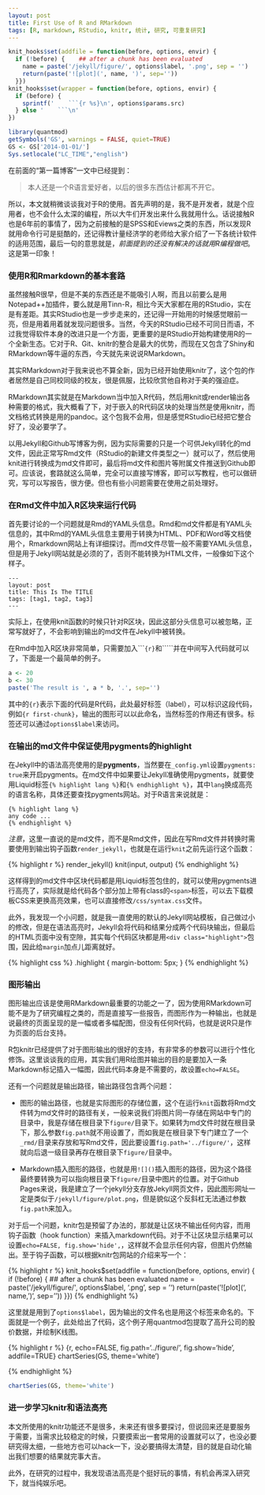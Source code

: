 ---
layout: post
title: First Use of R and RMarkdown
tags: [R, markdown, RStudio, knitr, 统计, 研究, 可重复研究]
---

```{r hookwrapper, echo=FALSE}
knit_hooks$set(addfile = function(before, options, envir) {
  if (!before) {    ## after a chunk has been evaluated
    name = paste('/jekyll/figure/', options$label, '.png', sep = '')
    return(paste('![plot](', name, ')', sep=''))
  }})
knit_hooks$set(wrapper = function(before, options, envir) {
  if (before) {
    sprintf('    ```{r %s}\n', options$params.src)
  } else '    ```\n'
})
```

```{r, echo=FALSE, cache=TRUE, include=FALSE}
library(quantmod)
getSymbols('GS', warnings = FALSE, quiet=TRUE)
GS <- GS['2014-01-01/']
Sys.setlocale("LC_TIME","english")
```

在前面的“第一篇博客”一文中已经提到：

> 本人还是一个R语言爱好者，以后的很多东西估计都离不开它。

所以，本文就稍微谈谈我对于R的使用。首先声明的是，我不是开发者，就是个应用者，也不会什么太深的编程，所以大牛们开发出来什么我就用什么。话说接触R也是6年前的事情了，因为之前接触的是SPSS和Eviews之类的东西，所以发现R就用命令行可是挺酷的，还记得教计量经济学的老师给大家介绍了一下各统计软件的适用范围，最后一句的意思就是，*前面提到的还没有解决的话就用R编程做吧*。这是第一印象！

### 使用R和Rmarkdown的基本套路

虽然接触R很早，但是不美的东西还是不能吸引人啊，而且以前要么是用Notepad++加插件，要么就是用Tinn-R，相比今天大家都在用的RStudio，实在是有差距。其实RStudio也是一步步走来的，还记得一开始用的时候感觉眼前一亮，但是用着用着就发现问题很多。当然，今天的RStudio已经不可同日而语，不过我觉得软件本身的改进只是一个方面，更重要的是RStudio开始构建使用R的一个全新生态。它对于R、Git、knitr的整合是最大的优势，而现在又包含了Shiny和RMarkdown等牛逼的东西，今天就先来说说RMarkdown。

其实RMarkdown对于我来说也不算全新，因为已经开始使用knitr了，这个包的作者居然是自己同校同级的校友，很是佩服，比较欣赏他自称对于美的强迫症。

RMarkdown其实就是在Markdown当中加入R代码，然后用knit或render输出各种需要的格式，我大概看了下，对于嵌入的R代码区块的处理当然是使用knitr，而文档格式转换是用的pandoc。这个包我不会用，但是感觉RStudio已经把它整合好了，没必要学了。

以用Jekyll和Github写博客为例，因为实际需要的只是一个可供Jekyll转化的md文件，因此正常写Rmd文件（RStudio的新建文件类型之一）就可以了，然后使用knit进行转换成为md文件即可，最后将md文件和图片等附属文件推送到Github即可。应该说，套路就这么简单，完全可以直接写博客，即可以写教程，也可以做研究，写可以写报告，很方便。但也有些小问题需要在使用之前处理好。

### 在Rmd文件中加入R区块来运行代码

首先要讨论的一个问题就是Rmd的YAML头信息。Rmd和md文件都是有YAML头信息的，其中Rmd的YAML头信息主要用于转换为HTML、PDF和Word等文档使用个，Rmarkdown网站上有详细探讨。而md文件尽管一般不需要YAML头信息，但是用于Jekyll网站就是必须的了，否则不能转换为HTML文件，一般像如下这个样子。

```
---
layout: post
title: This Is The TITLE
tags: [tag1, tag2, tag3]
---
```

实际上，在使用knit函数的时候只针对R区块，因此这部分头信息可以被忽略，正常写就好了，不会影响到输出的md文件在Jekyll中被转换。

在Rmd中加入R区块非常简单，只需要加入````{r}`和`````并在中间写入代码就可以了，下面是一个最简单的例子。

```{r simple-example}
a <- 20
b <- 30
paste('The result is ', a * b, '.', sep='')
```

其中的`{r}`表示下面的代码是R代码，此处最好标签（label），可以标识这段代码，例如`{r first-chunk}`，输出的图形可以以此命名，当然标签的作用还有很多。标签还可以通过`options$label`来访问。

### 在输出的md文件中保证使用pygments的highlight

在Jekyll中的语法高亮使用的是**pygments**，当然要在`_config.yml`设置`pygments: true`来开启pygments。在md文件中如果要让Jekyll准确使用pygments，就要使用Liquid标签`{% highlight lang %}`和`{% endhighlight %}`，其中`lang`换成高亮的语言名称，具体还要查找pygments网站。对于R语言来说就是：

```
{% highlight lang %}
any code ...
{% endhighlight %}
```

*注意*，这里一直说的是md文件，而不是Rmd文件，因此在写Rmd文件并转换时需要使用到输出钩子函数`render_jekyll`，也就是在运行`knit`之前先运行这个函数：

{% highlight r %}
render_jekyll()
knit(input, output)
{% endhighlight %}

这样得到的md文件中区块代码都是用Liquid标签包住的，就可以使用pygments进行高亮了，实际就是给代码各个部分加上带有class的`<span>`标签，可以去下载模板CSS来更换高亮效果，也可以直接修改`/css/syntax.css`文件。

此外，我发现一个小问题，就是我一直使用的默认的Jekyll网站模板，自己做过小的修改，但是在语法高亮时，Jekyll会将代码和结果分成两个代码块输出，但最后的HTML页面中没有空隙，其实每个代码区块都是用`<div class="highlight">`包围，因此给`margin`加点儿距离就好。

{% highlight css %}
.highlight {
  margin-bottom: 5px;
}
{% endhighlight %}

### 图形输出

图形输出应该是使用RMarkdown最重要的功能之一了，因为使用RMarkdown可能不是为了研究编程之类的，而是直接写一些报告，而图形作为一种输出，也就是说最终的页面呈现的是一幅或者多幅配图，但没有任何R代码，也就是说R只是作为页面的后台支持。

R包knitr已经提供了对于图形输出的很好的支持，有非常多的参数可以进行个性化修饰。这里谈谈我的应用，其实我们用R绘图并输出的目的是要加入一条Markdown标记插入一幅图，因此代码本身是不需要的，故设置`echo=FALSE`。

还有一个问题就是输出路径，输出路径包含两个问题：

- 图形的输出路径，也就是实际图形的存储位置，这个在运行`knit`函数将Rmd文件转为md文件时的路径有关，一般来说我们将图片同一存储在网站中专门的目录中，我是存储在根目录下`figure/`目录下。如果转为md文件时就在根目录下，那么参数`fig.path`就不用设置了，而如我是在根目录下专门建立了一个`_rmd/`目录来存放和写Rmd文件，因此要设置`fig.path='../figure/'`，这样就向后退一级目录再存在根目录下`figure/`目录中。

- Markdown插入图形的路径，也就是用`![]()`插入图形的路径，因为这个路径最终要转换为可以指向根目录下`figure/`目录中图片的位置。对于Github Pages来说，我是建立了一个jekyll分支存放Jekyll网页文件，因此图形网址一定是类似于`/jekyll/figure/plot.png`，但是貌似这个反斜杠无法通过参数`fig.path`来加入。

对于后一个问题，knitr包是预留了办法的，那就是让区块不输出任何内容，而用钩子函数（hook function）来插入markdown代码。对于不让区块显示结果可以设置`echo=FALSE, fig.show='hide',`，这样就不会显示任何内容，但图片仍然输出。至于钩子函数，可以根据knitr包网站的介绍来写一个：

{% highlight r %}
knit_hooks$set(addfile = function(before, options, envir) {
  if (!before) {    ## after a chunk has been evaluated
    name = paste('/jekyll/figure/', options$label, '.png', sep = '')
    return(paste('![plot](', name, ')', sep=''))
  }})
{% endhighlight %}

这里就是用到了`options$label`，因为输出的文件名也是用这个标签来命名的。下面就是一个例子，此处给出了代码，这个例子用quantmod包提取了高升公司的股价数据，并绘制K线图。

{% highlight r %}
{r, echo=FALSE, fig.path='../figure/', fig.show='hide', addfile=TRUE}
chartSeries(GS, theme='white')

{% endhighlight %}

```{r 2014-04-14-candlestick, echo=FALSE, fig.path='../figure/', fig.show='hide', fig.height=6, fig.width=6.5, addfile=TRUE}
chartSeries(GS, theme='white')
```

### 进一步学习knitr和语法高亮

本文所使用的knitr功能还不是很多，未来还有很多要探讨，但说回来还是要服务于需要，当需求比较稳定的时候，只要摸索出一套常用的设置就可以了，也没必要研究得太细，一些地方也可以hack一下，没必要搞得太清楚，目的就是自动化输出我们想要的结果就完事大吉。

此外，在研究的过程中，我发现语法高亮是个挺好玩的事情，有机会再深入研究下，就当纯娱乐吧。







